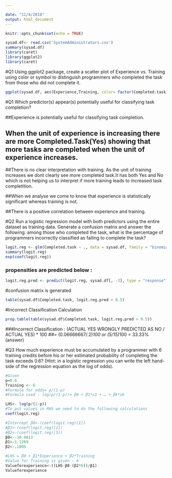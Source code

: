 ```yaml
---

date: "11/4/2018"
output: html_document
---
```


```r
knitr::opts_chunk$set(echo = TRUE)
```

```r
sysad.df<- read.csv('SystemAdministrators.csv')
summary(sysad.df)
library(caret)
library(ggplot2)
library(caret)
```

#Q1 Using ggplot2 package, create a scatter plot of Experience vs. Training using color or symbol to distinguish programmers who completed the task from those who did not complete it.

```r
ggplot(sysad.df, aes(Experience,Training, color= factor(Completed.task))) + geom_point(shape=2,alpha = 0.6)+ggtitle("Scatter Plot of Experience vs.Training distinguishing programmers")
```

#Q1 Which predictor(s) appear(s) potentially useful for classifying task completion?

##Experience is potentially useful for classifying task completion.

## When the unit of experience is increasing there are more Completed.Task(Yes) showing that more tasks are completed when the unit of experience increases.

##There is no clear interpretation with training. As the unit of training increases we dont clearly see more completed task.It has both Yes and No which is not helping us to interpret if more training leads to increased task completition.

##When we analyse we come to know that experience is statistically significant whereas training is not.

##There is a positive correlation between experience and training. 

#Q2 Run a logistic regression model with both predictors using the entire dataset as training data. Generate a confusion matrix and answer the following: among those who completed the task, what is the percentage of programmers incorrectly classified as failing to complete the task?
```r
logit.reg <- glm(Completed.task ~ ., data = sysad.df, family = "binomial") 
summary(logit.reg)
exp(coef(logit.reg))
```
### propensities are predicted below :
```r
logit.reg.pred <- predict(logit.reg, sysad.df[, -3], type = "response")
```
#confusion matrix is generated
```r
table(sysad.df$Completed.task, logit.reg.pred > 0.5)
```
#Incorrect Classification Calculation
```r
prop.table(table(sysad.df$Completed.task, logit.reg.pred > 0.5))
```
###Incorrect Classification : (ACTUAL YES WRONGLY PREDICTED AS NO / ACTUAL YES) * 100
##= (0.06666667/.2)*100 or (5/15)*100 = 33.33% (answer)

#Q3 How much experience must be accumulated by a programmer with 6 training credits before his or her estimated probability of completing the task exceeds 0.6? (Hint: in a logistic regression you can write the left hand-side of the regression equation as the log of odds).
```r
#Given
p=0.6
Training <- 6
#Formula for odds= p/(1-p)
#Formula used - log(p/(1-p))= β0 + β1*x1 + … + βk*xk

LHS<- log(p/(1-p))
#To put values in RHS we need to do the following calculations
coef(logit.reg)

#Intercept β0<-(coef(logit.reg)[1])
#β1<-(coef(logit.reg)[2])
#β2<-(coef(logit.reg)[3])
β0<--10.9813
β1<-1.1269
β2<-.1805

#LHS = β0 + β1*Experience + β2*Training
#Value for Training is given - 6
Valueforexperience<-((LHS-β0-(β2*6))/β1)
Valueforexperience
```









